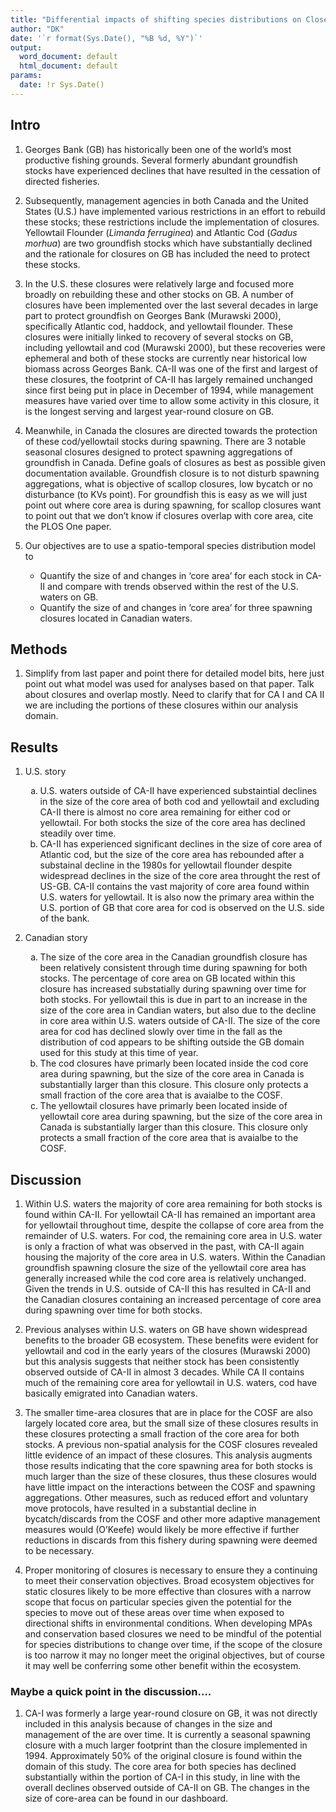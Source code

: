 ```yaml
---
title: "Differential impacts of shifting species distributions on Closed Areas"
author: "DK"
date: '`r format(Sys.Date(), "%B %d, %Y")`'
output:
  word_document: default
  html_document: default
params:
  date: !r Sys.Date()
---
```


## Intro

1.  Georges Bank (GB) has historically been one of the world's most productive fishing grounds. Several formerly abundant groundfish stocks have experienced declines that have resulted in the cessation of directed fisheries. 

1.  Subsequently, management agencies in both Canada and the United States (U.S.) have implemented various restrictions in an effort to rebuild these stocks; these restrictions include the implementation of closures. Yellowtail Flounder (*Limanda ferruginea*) and Atlantic Cod (*Gadus morhua*) are two groundfish stocks which have substantially declined and the rationale for closures on GB has included the need to protect these stocks. 

1. In the U.S. these closures were relatively large and focused more broadly on rebuilding these and other stocks on GB. A number of closures have been implemented over the last several decades in large part to protect groundfish on Georges Bank (Murawski 2000), specifically Atlantic cod, haddock, and yellowtail flounder.  These closures were initially linked to recovery of several stocks on GB, including yellowtail and cod (Murawski 2000), but these recoveries were ephemeral and both of these stocks are currently near historical low biomass across Georges Bank. CA-II was one of the first and largest of these closures, the footprint of CA-II has largely remained unchanged since first being put in place in December of 1994, while management measures have varied over time to allow some activity in this closure, it is the longest serving and largest year-round closure on GB.

1.  Meanwhile, in Canada the closures are directed towards the protection of these cod/yellowtail stocks during spawning. There are 3 notable seasonal closures designed to protect spawning aggregations of groundfish in Canada.  Define goals of closures as best as possible given documentation available.  Groundfish closure is to not disturb spawning aggregations, what is objective of scallop closures, low bycatch or no disturbance (to KVs point). For groundfish this is easy as we will just point out where core area is during spawning, for scallop closures want to point out that we don't know if closures overlap with core area, cite the PLOS One paper.

1.  Our objectives are to use a spatio-temporal species distribution model to 
    - Quantify the size of and changes in 'core area' for each stock in CA-II and compare with trends observed within the rest of the U.S. waters on GB.
    - Quantify the size of and changes in 'core area' for three spawning closures located in Canadian waters.

## Methods

1.  Simplify from last paper and point there for detailed model bits, here just point out what model was used for analyses based on that paper. Talk about closures and overlap mostly.  Need to clarify that for CA I and CA II we are including the portions of these closures within our analysis domain. 


## Results

1.  U.S. story

    a.   U.S. waters outside of CA-II have experienced substaintial declines in the size of the core area of both cod and yellowtail and excluding CA-II there is almost no core area remaining for either cod or yellowtail.  For both stocks the size of the core area has declined steadily over time.
    a.   CA-II has experienced significant declines in the size of core area of Atlantic cod, but the size of the core area has rebounded after a substainal decline in the 1980s for yellowtail flounder despite widespread declines in the size of the core area throught the rest of US-GB. CA-II contains the vast majority of core area found within U.S. waters for yellowtail.  It is also now the primary area within the U.S. portion of GB that core area for cod is observed on the U.S. side of the bank.

1.  Canadian story

    a. The size of the core area in the Canadian groundfish closure has been relatively consistent through time during spawning for both stocks. The percentage of core area on GB located within this closure has increased substatially during spawning over time for both stocks. For yellowtail this is due in part to an increase in the size of the core area in Candian waters, but also due to the decline in core area within U.S. waters outside of CA-II. The size of the core area for cod has declined slowly over time in the fall as the distribution of cod appears to be shifting outside the GB domain used for this study at this time of year.
    a. The cod closures have primarly been located inside the cod core area during spawning, but the size of the core area in Canada is substantially larger than this closure.  This closure only protects a small fraction of the core area that is avaialbe to the COSF.
    a. The yellowtail closures have primarly been located inside of yellowtail core area during spawning, but the size of the core area in Canada is substantially larger than this closure.  This closure only protects a small fraction of the core area that is avaialbe to the COSF.


## Discussion

1. Within U.S. waters the majority of core area remaining for both stocks is found within CA-II.  For yellowtail CA-II has remained an important area for yellowtail throughout time, despite the collapse of core area from the remainder of U.S. waters.  For cod, the remaining core area in U.S. water is only a fraction of what was observed in the past, with CA-II again housing the majority of the core area in U.S. waters.  Within the  Canadian groundfish spawning closure the size of the yellowtail core area has generally increased while the cod core area is relatively unchanged.  Given the trends in U.S. outside of CA-II this has resulted in CA-II and the Canadian closures containing an increased percentage of core area during spawning over time for both stocks.  

1. Previous analyses  within U.S. waters on GB have shown widespread benefits to the broader GB ecosystem.  These benefits were evident for yellowtail and cod in the early years of the closures (Murawski 2000) but this analysis suggests that neither stock has been consistently observed outside of CA-II in almost 3 decades.  While CA II contains much of the remaining core area for yellowtail in U.S. waters, cod have basically emigrated into Canadian waters. 

1. The smaller time-area closures that are in place for the COSF are also largely located core area, but the small size of these closures results in these closures protecting a small fraction of the core area for both stocks. A previous non-spatial analysis for the COSF closures revealed little evidence of an impact of these closures.  This analysis augments those results indicating that the core spawning area for both stocks is much larger than the size of these closures, thus these closures would have little impact on the interactions between the COSF and spawning aggregations.  Other measures, such as reduced effort and voluntary move protocols, have resulted in a substantial decline in bycatch/discards from the COSF and other more adaptive management measures would (O'Keefe) would likely be more effective if further reductions in discards from this fishery during spawning were deemed to be necessary.

1. Proper monitoring of closures is necessary to ensure they a continuing to meet their conservation objectives.  Broad ecosystem objectives for static closures likely to be more effective than closures with a narrow scope that focus on particular species given the potential for the species to move out of these areas over time when exposed to directional shifts in environmental conditions. When developing MPAs and conservation based closures we need to be mindful of the potential for species distributions to change over time, if the scope of the closure is too narrow it may no longer meet the original objectives, but of course it may well be conferring some other benefit within the ecosystem.

### Maybe a quick point in the discussion....

1.  CA-I was formerly a large year-round closure on GB, it was not directly included in this analysis because of changes in the size and management of the are over time.  It is currently a seasonal spawning closure with a much larger footprint than the closure implemented in 1994. Approximately 50% of the original closure is found within the domain of this study. The core area for both species has declined substantially within the portion of CA-I in this study, in line with the overall declines observed outside of CA-II on GB. The changes in the size of core-area can be found in our dashboard.

